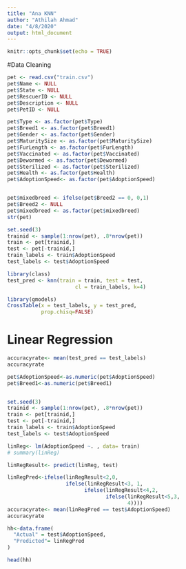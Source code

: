 ```yaml
---
title: "Ana KNN"
author: "Athilah Ahmad"
date: "4/8/2020"
output: html_document
---
```


```r
knitr::opts_chunk$set(echo = TRUE)
```

#Data Cleaning
```r
pet <- read.csv("train.csv")
pet$Name <- NULL
pet$State <- NULL
pet$RescuerID <- NULL
pet$Description <- NULL
pet$PetID <- NULL

pet$Type <- as.factor(pet$Type)
pet$Breed1 <- as.factor(pet$Breed1)
pet$Gender <- as.factor(pet$Gender)
pet$MaturitySize <- as.factor(pet$MaturitySize)
pet$FurLength <- as.factor(pet$FurLength)
pet$Vaccinated <- as.factor(pet$Vaccinated)
pet$Dewormed <- as.factor(pet$Dewormed)
pet$Sterilized <- as.factor(pet$Sterilized)
pet$Health <- as.factor(pet$Health)
pet$AdoptionSpeed<- as.factor(pet$AdoptionSpeed)


pet$mixedbreed <- ifelse(pet$Breed2 == 0, 0,1)
pet$Breed2 <- NULL
pet$mixedbreed <- as.factor(pet$mixedbreed)
str(pet)

```



```r
set.seed(3)
trainid <- sample(1:nrow(pet), .8*nrow(pet))
train <- pet[trainid,]
test <- pet[-trainid,]
train_labels <- train$AdoptionSpeed
test_labels <- test$AdoptionSpeed
```


```r
library(class)
test_pred <- knn(train = train, test = test,
                      cl = train_labels, k=4)
```
```r
library(gmodels)
CrossTable(x = test_labels, y = test_pred, 
           prop.chisq=FALSE)
```

# Linear Regression
```r
accuracyrate<- mean(test_pred == test_labels)
accuracyrate
```

```r
pet$AdoptionSpeed<-as.numeric(pet$AdoptionSpeed)
pet$Breed1<-as.numeric(pet$Breed1)


set.seed(3)
trainid <- sample(1:nrow(pet), .8*nrow(pet))
train <- pet[trainid,]
test <- pet[-trainid,]
train_labels <- train$AdoptionSpeed
test_labels <- test$AdoptionSpeed

linReg<- lm(AdoptionSpeed ~. , data= train)
# summary(linReg)


```

```r
linRegResult<- predict(linReg, test)

linRegPred<-ifelse(linRegResult<2,0,
                   ifelse(linRegResult<3, 1,
                         ifelse(linRegResult<4,2,
                                ifelse(linRegResult<5,3,
                                       4))))
accuracyrate<- mean(linRegPred == test$AdoptionSpeed)
accuracyrate

```

```r
hh<-data.frame(
  "Actual" = test$AdoptionSpeed,
  "Predicted"= linRegPred
)

head(hh)
```






